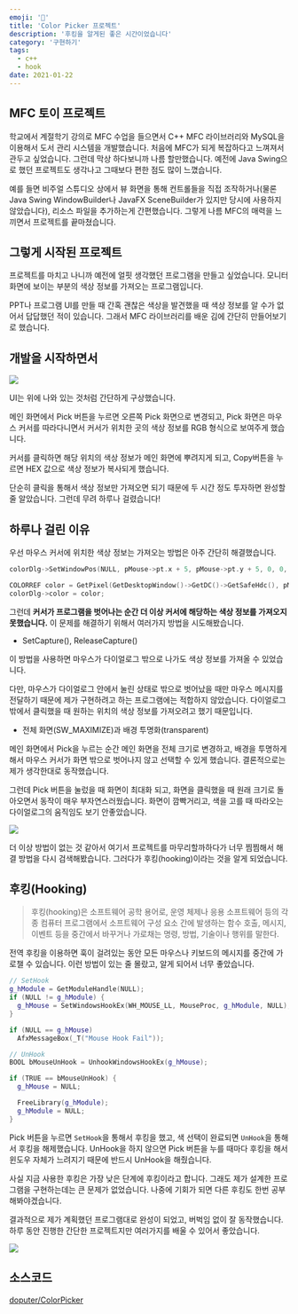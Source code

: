 ```yaml
---
emoji: '🫟'
title: 'Color Picker 프로젝트'
description: '후킹을 알게된 좋은 시간이었습니다'
category: '구현하기'
tags:
  - c++
  - hook
date: 2021-01-22
---
```


## MFC 토이 프로젝트

학교에서 계절학기 강의로 MFC 수업을 들으면서 C++ MFC 라이브러리와 MySQL을 이용해서 도서 관리 시스템을 개발했습니다. 처음에 MFC가 되게 복잡하다고 느껴져서 관두고 싶었습니다. 그런데 막상 하다보니까 나름 할만했습니다. 예전에 Java Swing으로 했던 프로젝트도 생각나고 그때보다 편한 점도 많이 느꼈습니다.

예를 들면 비주얼 스튜디오 상에서 뷰 화면을 통해 컨트롤들을 직접 조작하거나(물론 Java Swing WindowBuilder나 JavaFX SceneBuilder가 있지만 당시에 사용하지 않았습니다), 리소스 파일을 추가하는게 간편했습니다. 그렇게 나름 MFC의 매력을 느끼면서 프로젝트를 끝마쳤습니다.

## 그렇게 시작된 프로젝트

프로젝트를 마치고 나니까 예전에 얼핏 생각했던 프로그램을 만들고 싶었습니다. 모니터 화면에 보이는 부분의 색상 정보를 가져오는 프로그램입니다.

PPT나 프로그램 UI를 만들 때 간혹 괜찮은 색상을 발견했을 때 색상 정보를 알 수가 없어서 답답했던 적이 있습니다. 그래서 MFC 라이브러리를 배운 김에 간단히 만들어보기로 했습니다.

## 개발을 시작하면서

![](0.png)

UI는 위에 나와 있는 것처럼 간단하게 구상했습니다.

메인 화면에서 Pick 버튼을 누르면 오른쪽 Pick 화면으로 변경되고, Pick 화면은 마우스 커서를 따라다니면서 커서가 위치한 곳의 색상 정보를 RGB 형식으로 보여주게 했습니다.

커서를 클릭하면 해당 위치의 색상 정보가 메인 화면에 뿌려지게 되고, Copy버튼을 누르면 HEX 값으로 색상 정보가 복사되게 했습니다.

단순히 클릭을 통해서 색상 정보만 가져오면 되기 때문에 두 시간 정도 투자하면 완성할 줄 알았습니다. 그런데 무려 하루나 걸렸습니다!

## 하루나 걸린 이유

우선 마우스 커서에 위치한 색상 정보는 가져오는 방법은 아주 간단히 해결했습니다.

```cpp
colorDlg->SetWindowPos(NULL, pMouse->pt.x + 5, pMouse->pt.y + 5, 0, 0, SWP_NOSIZE);

COLORREF color = GetPixel(GetDesktopWindow()->GetDC()->GetSafeHdc(), pMouse->pt.x, pMouse->pt.y);
colorDlg->color = color;
```

그런데 **커서가 프로그램을 벗어나는 순간 더 이상 커서에 해당하는 색상 정보를 가져오지 못했습니다.** 이 문제를 해결하기 위해서 여러가지 방법을 시도해봤습니다.

- SetCapture(), ReleaseCapture()

이 방법을 사용하면 마우스가 다이얼로그 밖으로 나가도 색상 정보를 가져올 수 있었습니다.

다만, 마우스가 다이얼로그 안에서 눌린 상태로 밖으로 벗어났을 때만 마우스 메시지를 전달하기 때문에 제가 구현하려고 하는 프로그램에는 적합하지 않았습니다. 다이얼로그 밖에서 클릭했을 때 원하는 위치의 색상 정보를 가져오려고 했기 때문입니다.

- 전체 화면(SW_MAXIMIZE)과 배경 투명화(transparent)

메인 화면에서 Pick을 누르는 순간 메인 화면을 전체 크기로 변경하고, 배경을 투명하게 해서 마우스 커서가 화면 밖으로 벗어나지 않고 선택할 수 있게 했습니다. 결론적으로는 제가 생각한대로 동작했습니다.

그런데 Pick 버튼을 눌렀을 때 화면이 최대화 되고, 화면을 클릭했을 때 원래 크기로 돌아오면서 동작이 매우 부자연스러웠습니다. 화면이 깜빡거리고, 색을 고를 때 따라오는 다이얼로그의 움직임도 보기 안좋았습니다.

![](1.gif)

더 이상 방법이 없는 것 같아서 여기서 프로젝트를 마무리할까하다가 너무 찜찜해서 해결 방법을 다시 검색해봤습니다. 그러다가 후킹(hooking)이라는 것을 알게 되었습니다.

## 후킹(Hooking)

> 후킹(hooking)은 소프트웨어 공학 용어로, 운영 체제나 응용 소프트웨어 등의 각종 컴퓨터 프로그램에서 소프트웨어 구성 요소 간에 발생하는 함수 호출, 메시지, 이벤트 등을 중간에서 바꾸거나 가로채는 명령, 방법, 기술이나 행위를 말한다.

전역 후킹을 이용하면 훅이 걸려있는 동안 모든 마우스나 키보드의 메시지를 중간에 가로챌 수 있습니다. 이런 방법이 있는 줄 몰랐고, 알게 되어서 너무 좋았습니다.

```cpp
// SetHook
g_hModule = GetModuleHandle(NULL);
if (NULL != g_hModule) {
  g_hMouse = SetWindowsHookEx(WH_MOUSE_LL, MouseProc, g_hModule, NULL);
}

if (NULL == g_hMouse)
  AfxMessageBox(_T("Mouse Hook Fail"));

// UnHook
BOOL bMouseUnHook = UnhookWindowsHookEx(g_hMouse);

if (TRUE == bMouseUnHook) {
  g_hMouse = NULL;

  FreeLibrary(g_hModule);
  g_hModule = NULL;
}
```

Pick 버튼을 누르면 `SetHook`을 통해서 후킹을 했고, 색 선택이 완료되면 `UnHook`을 통해서 후킹을 해제했습니다. UnHook을 하지 않으면 Pick 버튼을 누를 때마다 후킹을 해서 윈도우 자체가 느려지기 때문에 반드시 UnHook을 해줬습니다.

사실 지금 사용한 후킹은 가장 낮은 단계에 후킹이라고 합니다. 그래도 제가 설계한 프로그램을 구현하는데는 큰 문제가 없었습니다. 나중에 기회가 되면 다른 후킹도 한번 공부해봐야겠습니다.

결과적으로 제가 계획했던 프로그램대로 완성이 되었고, 버벅임 없이 잘 동작했습니다. 하루 동안 진행한 간단한 프로젝트지만 여러가지를 배울 수 있어서 좋았습니다.

![](2.gif)

## 소스코드

[doputer/ColorPicker](https://github.com/doputer/ColorPicker)
